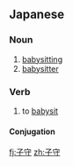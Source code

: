 ==Japanese==
{{ja-kanjitab|こ|もり|yomi=k}}

===Noun===
{{ja-noun|こもり}}

# [[babysitting]]
# [[babysitter]]

===Verb===
{{ja-verb-suru|こもり}}

# to [[babysit]]

====Conjugation====
{{ja-suru|こもり}}

[[fj:子守]]
[[zh:子守]]